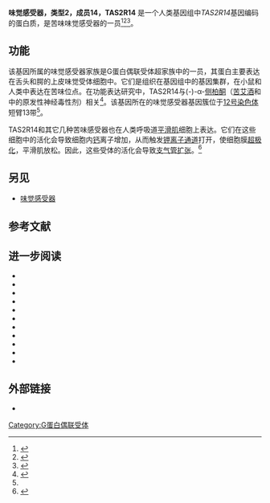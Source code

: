 {{PBB|geneid=50840}}
'''味觉感受器，类型2，成员14，TAS2R14''' 是一个人类基因组中''TAS2R14''基因编码的蛋白质，是苦味味觉感受器的一员<ref name="pmid10761934">{{cite journal | author = Adler E, Hoon MA, Mueller KL, Chandrashekar J, Ryba NJ, Zuker CS | title = A novel family of mammalian taste receptors | journal = Cell | volume = 100 | issue = 6 | pages = 693–702 | pmid = 10761934 | pmc =  | doi =10.1016/S0092-8674(00)80705-9  |date=Apr 2000}}</ref><ref name="pmid10766242">{{cite journal | author = Matsunami H, Montmayeur JP, Buck LB | title = A family of candidate taste receptors in human and mouse | journal = Nature | volume = 404 | issue = 6778 | pages = 601–4 | pmid = 10766242 | pmc =  | doi = 10.1038/35007072 |date=Apr 2000}}</ref><ref name="entrez">{{cite web | title = Entrez Gene: TAS2R14 taste receptor, type 2, member 14| url = http://www.ncbi.nlm.nih.gov/sites/entrez?Db=gene&Cmd=ShowDetailView&TermToSearch=50840| accessdate = }}</ref>。

== 功能 ==
该基因所属的味觉感受器家族是G蛋白偶联受体超家族中的一员，其蛋白主要表达在舌头和腭的上皮味觉受体细胞中。它们是组织在基因组中的基因集群，在小鼠和人类中表达在苦味位点。在功能表达研究中，TAS2R14与(-)-α-[[侧柏酮|侧柏酮]]（[[苦艾酒|苦艾酒]]和{{le|印防己毒素|picrotoxin}}中的原发性神经毒性剂）相关<ref name="pmid15178431">{{cite journal | author = Behrens M, Brockhoff A, Kuhn C, Bufe B, Winnig M, Meyerhof W | title = The human taste receptor hTAS2R14 responds to a variety of different bitter compounds | journal = Biochem. Biophys. Res. Commun. | volume = 319 | issue = 2 | pages = 479–85 | pmid = 15178431 | doi = 10.1016/j.bbrc.2004.05.019 |date=June 2004}}</ref>。该基因所在的味觉感受器基因簇位于[[12号染色体|12号染色体]]短臂13带<ref name="entrez" />。

TAS2R14和其它几种苦味感受器也在人类呼吸道[[平滑肌|平滑肌]]细胞上表达。它们在这些细胞中的活化会导致细胞内[[钙|钙]]离子增加，从而触发[[钾离子通道|钾离子通道]]打开，使细胞膜[[超极化_(生物学)|超极化]]，平滑肌放松。因此，这些受体的活化会导致[[支气管扩张|支气管扩张]]。<ref name="pmid20972434">{{cite journal | author = Deshpande DA, Wang WC, McIlmoyle EL, Robinett KS, Schillinger RM, An SS, Sham JS, Liggett SB | title = Bitter taste receptors on airway smooth muscle bronchodilate by localized calcium signaling and reverse obstruction | journal = Nat. Med. | volume = 16 | issue = 11 | pages = 1299–304 | pmid = 20972434 | pmc = 3066567 | doi = 10.1038/nm.2237 |date=November 2010}}</ref>

==另见==
* [[味觉感受器|味觉感受器]]

==参考文献==
{{reflist}}

==进一步阅读==
{{refbegin | 2}}
*{{cite journal  | author=Kinnamon SC |title=A plethora of taste receptors |journal=Neuron |volume=25 |issue= 3 |pages= 507–10 |year= 2000 |pmid= 10774719 |doi=10.1016/S0896-6273(00)81054-5  }}
*{{cite journal  | author=Margolskee RF |title=Molecular mechanisms of bitter and sweet taste transduction |journal=J. Biol. Chem. |volume=277 |issue= 1 |pages= 1–4 |year= 2002 |pmid= 11696554 |doi= 10.1074/jbc.R100054200 }}
*{{cite journal  | author=Montmayeur JP, Matsunami H |title=Receptors for bitter and sweet taste |journal=Curr. Opin. Neurobiol. |volume=12 |issue= 4 |pages= 366–71 |year= 2002 |pmid= 12139982 |doi=10.1016/S0959-4388(02)00345-8  }}
*{{cite journal  | author=Chandrashekar J, Mueller KL, Hoon MA, ''et al.'' |title=T2Rs function as bitter taste receptors |journal=Cell |volume=100 |issue= 6 |pages= 703–11 |year= 2000 |pmid= 10761935 |doi=10.1016/S0092-8674(00)80706-0  }}
*{{cite journal  | author=Strausberg RL, Feingold EA, Grouse LH, ''et al.'' |title=Generation and initial analysis of more than 15,000 full-length human and mouse cDNA sequences |journal=Proc. Natl. Acad. Sci. U.S.A. |volume=99 |issue= 26 |pages= 16899–903 |year= 2003 |pmid= 12477932 |doi= 10.1073/pnas.242603899  | pmc=139241 }}
*{{cite journal  | author=Zhang Y, Hoon MA, Chandrashekar J, ''et al.'' |title=Coding of sweet, bitter, and umami tastes: different receptor cells sharing similar signaling pathways |journal=Cell |volume=112 |issue= 3 |pages= 293–301 |year= 2003 |pmid= 12581520 |doi=10.1016/S0092-8674(03)00071-0  }}
*{{cite journal  | author=Gerhard DS, Wagner L, Feingold EA, ''et al.'' |title=The Status, Quality, and Expansion of the NIH Full-Length cDNA Project: The Mammalian Gene Collection (MGC) |journal=Genome Res. |volume=14 |issue= 10B |pages= 2121–7 |year= 2004 |pmid= 15489334 |doi= 10.1101/gr.2596504  | pmc=528928 }}
*{{cite journal  | author=Fischer A, Gilad Y, Man O, Pääbo S |title=Evolution of bitter taste receptors in humans and apes | url=https://archive.org/details/sim_molecular-biology-and-evolution_2005-03_22_3/page/432 |journal=Mol. Biol. Evol. |volume=22 |issue= 3 |pages= 432–6 |year= 2005 |pmid= 15496549 |doi= 10.1093/molbev/msi027 }}
*{{cite journal  | author=Go Y, Satta Y, Takenaka O, Takahata N |title=Lineage-Specific Loss of Function of Bitter Taste Receptor Genes in Humans and Nonhuman Primates |journal=Genetics |volume=170 |issue= 1 |pages= 313–26 |year= 2006 |pmid= 15744053 |doi= 10.1534/genetics.104.037523  | pmc=1449719 }}
*{{cite journal  | author=Liu T, Qian WJ, Gritsenko MA, ''et al.'' |title=Human Plasma N-Glycoproteome Analysis by Immunoaffinity Subtraction, Hydrazide Chemistry, and Mass Spectrometry |journal=J. Proteome Res. |volume=4 |issue= 6 |pages= 2070–80 |year= 2006 |pmid= 16335952 |doi= 10.1021/pr0502065  | pmc=1850943 }}
*{{cite journal  | author=Behrens M, Bartelt J, Reichling C, ''et al.'' |title=Members of RTP and REEP gene families influence functional bitter taste receptor expression |journal=J. Biol. Chem. |volume=281 |issue= 29 |pages= 20650–9 |year= 2006 |pmid= 16720576 |doi= 10.1074/jbc.M513637200 }}
{{refend}}

==外部链接==
* {{MeshName|TAS2R14+protein,+human}}


{{G蛋白偶联受体}}
[[Category:G蛋白偶联受体|Category:G蛋白偶联受体]]